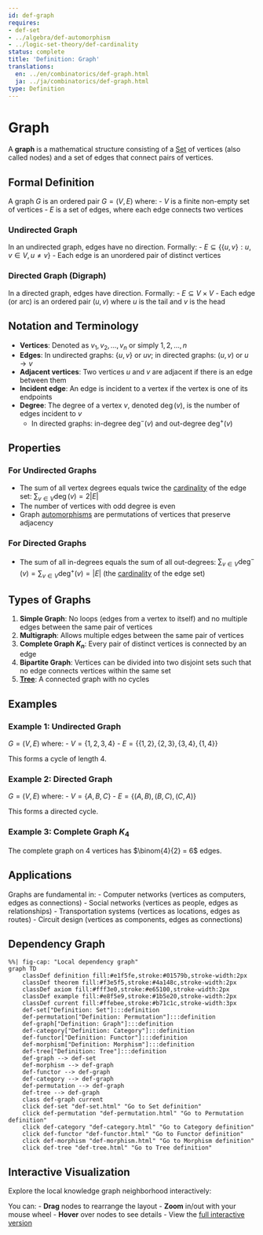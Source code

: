 ```yaml
---
id: def-graph
requires:
- def-set
- ../algebra/def-automorphism
- ../logic-set-theory/def-cardinality
status: complete
title: 'Definition: Graph'
translations:
  en: ../en/combinatorics/def-graph.html
  ja: ../ja/combinatorics/def-graph.html
type: Definition
---
```


# Graph {#def-graph}

A **graph** is a mathematical structure consisting of a [Set](../logic-set-theory/def-set.qmd) of vertices (also called nodes) and a set of edges that connect pairs of vertices.

## Formal Definition

A graph $G$ is an ordered pair $G = (V, E)$ where:
- $V$ is a finite non-empty set of vertices
- $E$ is a set of edges, where each edge connects two vertices

### Undirected Graph

In an undirected graph, edges have no direction. Formally:
- $E \subseteq \{\{u, v\} : u, v \in V, u \neq v\}$
- Each edge is an unordered pair of distinct vertices

### Directed Graph (Digraph)

In a directed graph, edges have direction. Formally:
- $E \subseteq V \times V$
- Each edge (or arc) is an ordered pair $(u, v)$ where $u$ is the tail and $v$ is the head

## Notation and Terminology

- **Vertices**: Denoted as $v_1, v_2, ..., v_n$ or simply $1, 2, ..., n$
- **Edges**: In undirected graphs: $\{u, v\}$ or $uv$; in directed graphs: $(u, v)$ or $u \to v$
- **Adjacent vertices**: Two vertices $u$ and $v$ are adjacent if there is an edge between them
- **Incident edge**: An edge is incident to a vertex if the vertex is one of its endpoints
- **Degree**: The degree of a vertex $v$, denoted $\deg(v)$, is the number of edges incident to $v$
  - In directed graphs: in-degree $\deg^-(v)$ and out-degree $\deg^+(v)$

## Properties

### For Undirected Graphs
- The sum of all vertex degrees equals twice the [cardinality](../logic-set-theory/def-cardinality.qmd) of the edge set: $\sum_{v \in V} \deg(v) = 2|E|$
- The number of vertices with odd degree is even
- Graph [automorphisms](../algebra/def-automorphism.qmd) are permutations of vertices that preserve adjacency

### For Directed Graphs
- The sum of all in-degrees equals the sum of all out-degrees: $\sum_{v \in V} \deg^-(v) = \sum_{v \in V} \deg^+(v) = |E|$ (the [cardinality](../logic-set-theory/def-cardinality.qmd) of the edge set)

## Types of Graphs

1. **Simple Graph**: No loops (edges from a vertex to itself) and no multiple edges between the same pair of vertices
2. **Multigraph**: Allows multiple edges between the same pair of vertices
3. **Complete Graph $K_n$**: Every pair of distinct vertices is connected by an edge
4. **Bipartite Graph**: Vertices can be divided into two disjoint sets such that no edge connects vertices within the same set
5. **[Tree](def-tree.qmd)**: A connected graph with no cycles

## Examples

### Example 1: Undirected Graph
$G = (V, E)$ where:
- $V = \{1, 2, 3, 4\}$
- $E = \{\{1, 2\}, \{2, 3\}, \{3, 4\}, \{1, 4\}\}$

This forms a cycle of length 4.

### Example 2: Directed Graph
$G = (V, E)$ where:
- $V = \{A, B, C\}$
- $E = \{(A, B), (B, C), (C, A)\}$

This forms a directed cycle.

### Example 3: Complete Graph $K_4$
The complete graph on 4 vertices has $\binom{4}{2} = 6$ edges.

## Applications

Graphs are fundamental in:
- Computer networks (vertices as computers, edges as connections)
- Social networks (vertices as people, edges as relationships)
- Transportation systems (vertices as locations, edges as routes)
- Circuit design (vertices as components, edges as connections)

## Dependency Graph

```mermaid
%%| fig-cap: "Local dependency graph"
graph TD
    classDef definition fill:#e1f5fe,stroke:#01579b,stroke-width:2px
    classDef theorem fill:#f3e5f5,stroke:#4a148c,stroke-width:2px
    classDef axiom fill:#fff3e0,stroke:#e65100,stroke-width:2px
    classDef example fill:#e8f5e9,stroke:#1b5e20,stroke-width:2px
    classDef current fill:#ffebee,stroke:#b71c1c,stroke-width:3px
    def-set["Definition: Set"]:::definition
    def-permutation["Definition: Permutation"]:::definition
    def-graph["Definition: Graph"]:::definition
    def-category["Definition: Category"]:::definition
    def-functor["Definition: Functor"]:::definition
    def-morphism["Definition: Morphism"]:::definition
    def-tree["Definition: Tree"]:::definition
    def-graph --> def-set
    def-morphism --> def-graph
    def-functor --> def-graph
    def-category --> def-graph
    def-permutation --> def-graph
    def-tree --> def-graph
    class def-graph current
    click def-set "def-set.html" "Go to Set definition"
    click def-permutation "def-permutation.html" "Go to Permutation definition"
    click def-category "def-category.html" "Go to Category definition"
    click def-functor "def-functor.html" "Go to Functor definition"
    click def-morphism "def-morphism.html" "Go to Morphism definition"
    click def-tree "def-tree.html" "Go to Tree definition"
```

## Interactive Visualization

Explore the local knowledge graph neighborhood interactively:

::: {.graph-viz data-id="def-graph" data-width="700" data-height="500"}
:::

You can:
- **Drag** nodes to rearrange the layout
- **Zoom** in/out with your mouse wheel
- **Hover** over nodes to see details
- View the [full interactive version](../../output/interactive/en/def-graph.html){target="_blank"}
